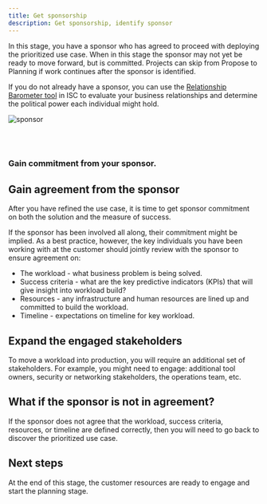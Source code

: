 ```yaml
---
title: Get sponsorship
description: Get sponsorship, identify sponsor
---
```





<Row>

<Column colMd={9} colLg={9}>

In this stage, you have a sponsor who has agreed to proceed with deploying the prioritized use case. When in this stage the sponsor may not yet be ready to move forward, but is committed. Projects can skip from Propose to Planning if work continues after the sponsor is identified.

If you do not already have a sponsor, you can use the <a href='https://ibm.seismic.com/Link/Content/DCQjf8FMD4jpb89XB624MmTQ9h48'>Relationship Barometer tool</a> in ISC to evaluate your business relationships and determine the political power each individual might hold.
</Column>

</Row>

<Row>

<Column colMd={3} colLg={4}>

![sponsor](../../images/sponsor.jpg)

</Column>

<Column colMd={6} colLg={6}>

<br/><br/>

### Gain commitment from your sponsor.

</Column>


</Row>


<Row>

<Column colMd={9} colLg={9}>

## Gain agreement from the sponsor

After you have refined the use case, it is time to get sponsor commitment on both the solution and the measure of success.

If the sponsor has been involved all along, their commitment might be implied. As a best practice, however, the key individuals you have been working with at the customer should jointly review with the sponsor to ensure agreement on:

* The workload - what business problem is being solved.
* Success criteria - what are the key predictive indicators (KPIs) that will give insight into workload build?
* Resources - any infrastructure and human resources are lined up and committed to build the workload.
* Timeline - expectations on timeline for key workload.


## Expand the engaged stakeholders

To move a workload into production, you will require an additional set of stakeholders. For example, you might need to engage: additional tool owners, security or networking stakeholders, the operations team, etc.


</Column>

</Row>

<Row>

<Column colMd={9} colLg={9}>

## What if the sponsor is not in agreement?

If the sponsor does not agree that the workload, success criteria, resources, or timeline are defined correctly, then you will need to go back to discover the prioritized use case.

</Column>
</Row>

<Row>

<Column colMd={9} colLg={9}>

## Next steps

At the end of this stage, the customer resources are ready to engage and start the planning stage.

</Column>
</Row>
